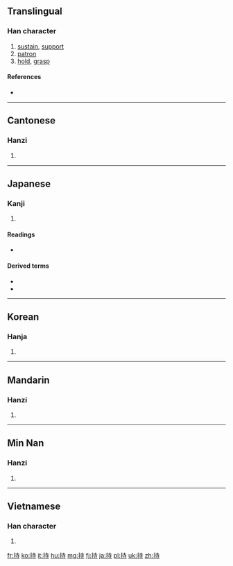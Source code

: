 ==Translingual==
{{stroke order|strokes=9}}

===Han character===
{{Han char|rn=64|rad=手|as=06|sn=9|four=5404<sub>1</sub>|canj=手土木戈 (QGDI)|ids=⿰[[扌]][[寺]]}}

# [[sustain]], [[support]]
# [[patron]]
# [[hold]], [[grasp]]

====References====
* {{Han ref|kx=0429.050|dkj=12019|dj=0778.020|hdz=31866.020|uh=6301|ud=25345|bh=ABF9|bd=44025}}

----

==Cantonese==

===Hanzi===
{{yue-hanzi|jyut=|y=chi4}}

# {{defn|lang=yue|sort=手06}}

----

==Japanese==

===Kanji===
{{ja-kanji|grade=3|rs=手06}}

# {{defn|lang=ja|sort=手06}}

====Readings====
* {{ja-readings|on=[[じ]] (ji), [[ち]] (chi)|kun=[[もつ]] (motsu), [[もち]] (mochi)}}

====Derived terms====
* {{l|ja|持つ|tr=[[もつ]], motsu}}
* {{l|ja|持ち|tr=[[もち]], mochi}}

----

==Korean==

===Hanja===
{{ko-hanja|hangeul=지|eumhun=|rv=ji|mr=chi|y=ci}}

# {{defn|lang=ko|sort=手06}}

----

==Mandarin==

===Hanzi===
{{cmn-hanzi|pin=[[chí]] ([[chi2]])|wg=ch'ih<sup>2</sup>}}

# {{defn|lang=cmn|sort=手06}}

----
==Min Nan==

===Hanzi===
{{nan-hanzi|poj=tî, chhî}}

# {{defn|lang=nan}}

----

==Vietnamese==

===Han character===
{{vi-hantu|[[trì]], [[chày]], [[chiì]], [[ghiì]], [[giầy]], [[trầy]], [[chì]], [[ghì]], [[nghỉ]], [[trờ]]|rs=手06}}

# {{defn|lang=vi|sort=手06}}

[[fr:持]]
[[ko:持]]
[[it:持]]
[[hu:持]]
[[mg:持]]
[[fj:持]]
[[ja:持]]
[[pl:持]]
[[uk:持]]
[[zh:持]]